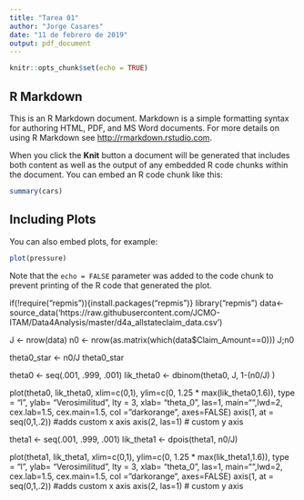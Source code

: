 ---
title: "Tarea 01"
author: "Jorge Casares"
date: "11 de febrero de 2019"
output: pdf_document
---

```{r setup, include=FALSE}
knitr::opts_chunk$set(echo = TRUE)
```

## R Markdown

This is an R Markdown document. Markdown is a simple formatting syntax for authoring HTML, PDF, and MS Word documents. For more details on using R Markdown see <http://rmarkdown.rstudio.com>.

When you click the **Knit** button a document will be generated that includes both content as well as the output of any embedded R code chunks within the document. You can embed an R code chunk like this:

```{r cars}
summary(cars)
```

## Including Plots

You can also embed plots, for example:

```{r pressure, echo=FALSE}
plot(pressure)
```

Note that the `echo = FALSE` parameter was added to the code chunk to prevent printing of the R code that generated the plot.

if(!require("repmis")){install.packages("repmis")}
library("repmis")
data<- source_data('https://raw.githubusercontent.com/JCMO-ITAM/Data4Analysis/master/d4a_allstateclaim_data.csv')

J <- nrow(data)
n0 <- nrow(as.matrix(which(data$Claim_Amount==0)))
J;n0

theta0_star <- n0/J
theta0_star

theta0 <- seq(.001, .999, .001)
lik_theta0 <- dbinom(theta0, J, 1-(n0/J) )

plot(theta0, lik_theta0, xlim=c(0,1), ylim=c(0, 1.25 * max(lik_theta0,1.6)), 
     type = "l", ylab= "Verosimilitud", lty = 3,
     xlab= "theta_0", las=1, main="",lwd=2,
     cex.lab=1.5, cex.main=1.5, col = "darkorange", axes=FALSE)
axis(1, at = seq(0,1,.2)) #adds custom x axis
axis(2, las=1) # custom y axis

theta1 <- seq(.001, .999, .001)
lik_theta1 <- dpois(theta1, n0/J)

plot(theta1, lik_theta1, xlim=c(0,1), ylim=c(0, 1.25 * max(lik_theta1,1.6)), 
     type = "l", ylab= "Verosimilitud", lty = 3,
     xlab= "theta_0", las=1, main="",lwd=2,
     cex.lab=1.5, cex.main=1.5, col = "darkorange", axes=FALSE)
axis(1, at = seq(0,1,.2)) #adds custom x axis
axis(2, las=1) # custom y axis